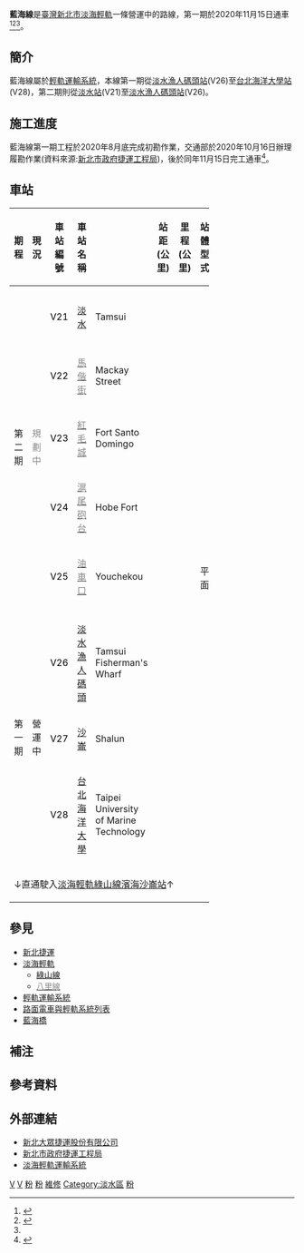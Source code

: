 {{noteTA
|G1 = Railway
}}
{{Infobox rail system-route
<!--鐵路、捷運路線介紹中文簡易版-->
| rail_name<!--路線名稱-->=藍海線
| other_name<!--其他名稱-->
| box_width<!--信息框寬度-->=
| min-width<!--主欄寬度-->=
<!--鐵路標誌部分-->
| banner_color<!--路線代表色-->={{新北捷運色彩|淡}}
| sec_banner_color<!--第二代表色-->=
| third_banner_color<!--第三代表色-->=
| logo_filename<!--路線標誌-->=New Taipei Metro Danhai LRT Line icon.svg
| logo_width<!--標誌尺寸-->= 60
| logo_note<!--標誌題註-->=
<!--照片及外國文字部分-->
| image<!--列車或車站代表照片-->=New Taipei Metro Danhai Light Rail Train 2018-12-29.jpg
| imagesize<!--照片尺寸-->=
| caption<!--照片題註-->=[[淡海輕軌|淡海輕軌]]列車[[行武者號|行武者號]]
| japanese_name<!--日文名-->=
| hiragana_name<!--日語假名-->=
| romanji_name<!--日文羅馬字拼寫-->=
| korean_name<!--韓文原名-->=
<!--以下內容將顯示在「概覽」小欄-->
| code_name<!--路線代號-->=<font color={{新北捷運色彩|淡}}>V (朱紅色 '''V'''ermilion<ref name="新北捷運路線色彩">{{cite news | url = http://open33.ntpc.gov.tw/dateview_inside?dateid=399 | title = 捷運路線清楚又便利！學問就在顏色上！ | publisher = [[新北市政府捷運工程局|新北市政府捷運工程局]] | date = 2018-04-18 | accessdate = 2020-02-23 | archive-date = 2020-08-06 | archive-url = https://web.archive.org/web/20200806163034/https://open33.ntpc.gov.tw/dateview_inside?dateid=399 | dead-url = no }}</ref>)</font>
| locale<!--服務或行經地區-->={{flagicon|TWN}} [[新北市|新北市]]
| service_type<!--服務類型-->=[[輕軌運輸系統|輕軌運輸系統]]
| network<!--從屬系統-->=[[新北捷運|新北捷運]]
| status<!--現況-->=藍海線一期：已通車<br>藍海線二期：規劃中
| stations<!--車站總數-->=藍海線一期：3站<br>藍海線二期：6站
| start<!--起訖站點-->=藍海線一期：<br>[[濱海沙崙站|濱海沙崙]]－[[臺北海洋大學站|臺北海洋大學]]<br>藍海線二期：<br>[[淡水站|淡水]]－[[淡海輕軌#車站|油車口]]
| lines<!--正線總數-->=
| main_route<!--主要路線-->=
| secondary_route<!--次要路線-->=
| branch_route<!--分支路線-->=
| standard<!--路線等級-->=
| character<!--路線形式-->=平面
| other_systems<!--其他系統-->=
| begin_operation=一期：2020年11月15日<ref name="#1">[https://money.udn.com/money/story/5648/4988451?fbclid=IwAR2UaGeeJgo8zauqy7YdixdRKVkUmnORhQFMzuM8SoNJ5me7N5FyIwum7uA 淡海輕軌藍海線15日通車 這三站可免費搭一個月] {{Wayback|url=https://money.udn.com/money/story/5648/4988451?fbclid=IwAR2UaGeeJgo8zauqy7YdixdRKVkUmnORhQFMzuM8SoNJ5me7N5FyIwum7uA |date=20201110230153 }}，2020-11-04 15:29，經濟日報，記者鄭鴻達／台北即時報導。</ref>
| main_stations<!--主要車站-->=藍海線一期：<br>[[淡海輕軌#車站|淡水漁人碼頭]]<br>[[淡海輕軌#車站|臺北海洋大學]]<br>藍海線二期：<br>[[淡水站|淡水]]<br>[[淡海輕軌#車站|淡水老街]]<br>[[淡海輕軌#車站|紅毛城]]
| system_length<!--路線長度-->=藍海線一期：2.21公里(與[[綠山線|綠山線]]共線1.21公里)<br>藍海線二期：3.3公里
| length_in_operation<!--營運長度-->=
| total_length<!--總長度-->=2.21公里
| track<!--軌道數-->=
| average_station_distance<!--平均站距-->=藍海線一期：0.736公里<br>藍海線二期：0.55公里
| max_speed<!--最高速度-->=70km/h (營運最高速度)<br />80km/h (車輛最高速度)
| orbital_plane<!--軌道類型-->=
| track_gauge<!--軌距-->={{standard gauge}}（[[標準鐵軌|標準軌]]）
| distance_between_mainlines<!--正線線間距-->=
| min_radius<!--最小曲線半徑-->=藍海線一期：25公尺
| max_grade<!--最大坡度-->=藍海線一期：6.96%
| block_signal<!--閉塞類型-->=
| engine<!--動力方式（電或燃煤）-->=[[電力|電力]]
| electrified<!--電力供應形式-->=以[[接觸網供電|接觸網供電]]為主<br>[[鋰電池|鋰電池]]儲能供電為輔
| control<!--列車控制系統-->=
| depot<!--機廠-->=[[淡海機廠|淡海機廠]]
| operator=[[新北捷運|新北大眾捷運股份有限公司]]
|路線圖={{藍海線RDT}}
| website     = [https://www.ntmetro.com.tw/content/?parent_id=10425&type_id=10425 www.ntmetro.com.tw]
|}}
'''藍海線'''是[[臺灣|臺灣]][[新北市|新北市]][[淡海輕軌|淡海輕軌]]一條營運中的路線，第一期於2020年11月15日通車<ref>{{Cite web |url = https://times.hinet.net/news/22766163 |title = 路線說明 |work = 新北市政府捷運工程局 |date = 2020-02-03 |accessdate =  |archive-date = 2020-02-03 |archive-url = https://web.archive.org/web/20200203143810/https://times.hinet.net/news/22766163 |dead-url = no }}</ref><ref>{{Cite web|url=https://news.ltn.com.tw/news/life/paper/1349505|title=淡海輕軌藍海線第一期測試 年底通車|work=自由時報|date=2020-02-04|accessdate=|archive-date=2020-02-13|archive-url=https://web.archive.org/web/20200213125324/https://news.ltn.com.tw/news/life/paper/1349505|dead-url=no}}</ref><ref name="#1"/>。

== 簡介 ==
藍海線屬於[[輕軌運輸系統|輕軌運輸系統]]，本線第一期從[[淡水漁人碼頭站|淡水漁人碼頭站]](V26)至[[台北海洋大學站|台北海洋大學站]](V28)，第二期則從[[淡水站|淡水站]](V21)至[[淡水漁人碼頭站|淡水漁人碼頭站]](V26)。

== 施工進度 ==
藍海線第一期工程於2020年8月底完成初勘作業，交通部於2020年10月16日辦理履勘作業(資料來源:[[新北市政府捷運工程局|新北市政府捷運工程局]])，後於同年11月15日完工通車<ref>{{Cite web |url=https://www.dorts.ntpc.gov.tw/home.jsp?id=af495e8d465faf30 |title=工程進度 |website=新北市政府捷運局 |accessdate=2020年10月30日 |archive-date=2020年6月7日 |dead-url=no |archive-url=https://web.archive.org/web/20200607072616/https://www.dorts.ntpc.gov.tw/home.jsp?id=af495e8d465faf30 }}</ref>。

== 車站 ==
{{main|淡海輕軌#車站}}

{| class="wikitable" width=70%
!width=4% |期程
!width=4% |現況
!width=8% |車站編號
!width=12% |車站名稱
!width=20% |{{Lang|en|Station Name}}
!width=5% |站距<br />(公里)
!width=5% |里程<br />(公里)
!width=4%|站體型式
!colspan=2 width=4%|所在地
!width=12%|交會路線
|-align=center bgcolor={{新北捷運色彩|淡}}
|colspan=11|<font color=white>'''V 淡海輕軌藍海線'''</font>
|-align=center
|rowspan=6|第<br>二<br>期
|rowspan=6|<span style="color:#888888">規<br>劃<br>中</span>
|-align=center
|<font color={{新北捷運色彩|淡}}>V21
|[[淡水站|淡水]]
|Tamsui
|style="text-align:right;"|
|style="text-align:right;"|
|rowspan=9|平面
|rowspan=9|[[新北市|新<br>北<br>市]]
|rowspan=9|[[淡水區|淡水區]]
|align=left|[[File:AB-Kreuz.svg|File:AB-Kreuz.svg]] {{rint|tw|trts}} {{淡水信義線}}
|-align=center
|<font color={{新北捷運色彩|淡}}>V22
|[[馬偕街站|<span style="color:#888888">馬偕街</span>]]
|Mackay Street
|style="text-align:right;"|
|style="text-align:right;"|
|rowspan=4|
|-align=center
|<font color={{新北捷運色彩|淡}}>V23
|[[淡海輕軌#車站|<span style="color:#888888">紅毛城</span>]]
|Fort Santo Domingo
|style="text-align:right;"|
|style="text-align:right;"|
|-align=center
|<font color={{新北捷運色彩|淡}}>V24
|[[淡海輕軌#車站|<span style="color:#888888">滬尾砲台</span>]]
|Hobe Fort
|style="text-align:right;"|
|style="text-align:right;"|
|-align=center
|<font color={{新北捷運色彩|淡}}>V25
|[[淡海輕軌#車站|<span style="color:#888888">油車口</span>]]
|Youchekou
|style="text-align:right;"|
|style="text-align:right;"|
|-align=center
|rowspan=4|第<br>一<br>期<br>
|rowspan=4|營<br>運<br>中
|-align=center
|<font color={{新北捷運色彩|淡}}>V26
|[[淡水漁人碼頭站|淡水漁人碼頭</span>]]
|Tamsui Fisherman's Wharf
|style="text-align:right;"|
|style="text-align:right;"|
|align=left|[[File:AB-Kreuz.svg|File:AB-Kreuz.svg]] {{rint|newtaipei|V}} [[八里輕軌|八里輕軌]]
|-align=center
|<font color={{新北捷運色彩|淡}}>V27
|[[沙崙站_(新北市)|沙崙</span>]]
|Shalun
|style="text-align:right;"|
|style="text-align:right;"|
|rowspan=2|
|-align=center
|<font color={{新北捷運色彩|淡}}>V28
|[[台北海洋大學站|台北海洋大學</span>]]
|Taipei University of Marine Technology
|style="text-align:right;"|
|style="text-align:right;"|
|-align=center bgcolor=#ffdddd
|colspan=11|↓直通駛入[[淡海輕軌|淡海輕軌]][[綠山線|綠山線]][[濱海沙崙站|濱海沙崙站]]↑
|}

== 參見 ==
*[[新北捷運|新北捷運]]
*[[淡海輕軌|淡海輕軌]]
**[[綠山線|綠山線]]
**[[八里輕軌|<span style="color:#888888">八里線</span>]]
*[[輕軌運輸系統|輕軌運輸系統]]
*[[路面電車與輕軌系統列表|路面電車與輕軌系統列表]]
*[[藍海橋|藍海橋]]

== 補注 ==
{{notelist}}

== 參考資料 ==
{{reflist}}

==外部連結==
*[https://web.archive.org/web/20190805193831/https://www.ntmetro.com.tw/ 新北大眾捷運股份有限公司]
*[https://www.dorts.ntpc.gov.tw/ 新北市政府捷運工程局]{{Wayback|url=https://www.dorts.ntpc.gov.tw/ |date=20200405132045 }}
*[http://pm.csc.com.tw/ntpc/index.htm 淡海輕軌運輸系統]{{Wayback|url=http://pm.csc.com.tw/ntpc/index.htm |date=20200203143808 }}
{{臺灣捷運路線}}
{{新北捷運}}
{{新北捷運車站}}
{{新北捷運淡海輕軌}}
{{Portal bar|臺灣|臺北|鐵路|臺灣鐵路運輸|城市軌道交通}}
[[Category:2020年台灣建立|V]]
[[Category:2020年啟用的鐵路線|V]]
[[Category:新北捷運路線|粉]]
[[Category:新北鐵路|粉]]
[[Category:高雄捷運|維修]]
[[Category:淡水區|Category:淡水區]]
[[Category:淡海輕軌|粉]]